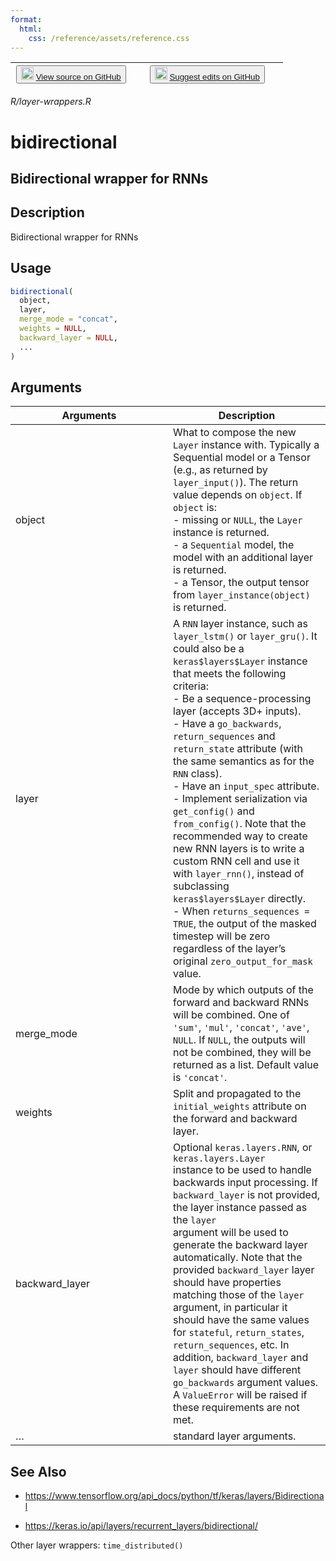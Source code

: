 ```yaml
---
format:
  html:
    css: /reference/assets/reference.css
---
```


| <button class="button"> ![](/reference/assets/GitHub-Mark-32px.png){width="20"} [View source on GitHub](https://github.com/rstudio/keras//blob/main/R/layer-wrappers.R) </button> | <button class="button"> ![](/reference/assets/GitHub-Mark-32px.png){width="20"} [Suggest edits on GitHub](https://github.com/rstudio/keras//edit/main/R/layer-wrappers.R) </button> |
|:------------------------------:|:--------------------------------------:|

*R/layer-wrappers.R*

# bidirectional

## Bidirectional wrapper for RNNs

## Description
Bidirectional wrapper for RNNs 


## Usage
```r
bidirectional( 
  object, 
  layer, 
  merge_mode = "concat", 
  weights = NULL, 
  backward_layer = NULL, 
  ... 
) 
```

## Arguments
|Arguments|Description|
|---|---|
| object | What to compose the new `Layer` instance with. Typically a Sequential model or a Tensor (e.g., as returned by `layer_input()`). The return value depends on `object`. If `object` is: <br>- missing or `NULL`, the `Layer` instance is returned. <br>- a `Sequential` model, the model with an additional layer is returned. <br>- a Tensor, the output tensor from `layer_instance(object)` is returned.  |
| layer | A `RNN` layer instance, such as `layer_lstm()` or `layer_gru()`. It could also be a `keras$layers$Layer` instance that meets the following criteria: <br>- Be a sequence-processing layer (accepts 3D+ inputs). <br>- Have a `go_backwards`, `return_sequences` and `return_state` attribute (with the same semantics as for the `RNN` class). <br>- Have an `input_spec` attribute. <br>- Implement serialization via `get_config()` and `from_config()`. Note that the recommended way to create new RNN layers is to write a custom RNN cell and use it with `layer_rnn()`, instead of subclassing `keras$layers$Layer` directly. <br>- When `returns_sequences = TRUE`, the output of the masked timestep will be zero regardless of the layer's original `zero_output_for_mask` value.  |
| merge_mode | Mode by which outputs of the forward and backward RNNs will be combined. One of `'sum'`, `'mul'`, `'concat'`, `'ave'`, `NULL`. If `NULL`, the outputs will not be combined, they will be returned as a list. Default value is `'concat'`. |
| weights | Split and propagated to the `initial_weights` attribute on the forward and backward layer. |
| backward_layer | Optional `keras.layers.RNN`, or `keras.layers.Layer`<br>instance to be used to handle backwards input processing. If `backward_layer` is not provided, the layer instance passed as the `layer`<br>argument will be used to generate the backward layer automatically. Note that the provided `backward_layer` layer should have properties matching those of the `layer` argument, in particular it should have the same values for `stateful`, `return_states`, `return_sequences`, etc. In addition, `backward_layer` and `layer` should have different `go_backwards` argument values. A `ValueError` will be raised if these requirements are not met. |
| ... | standard layer arguments. |






## See Also

- [https://www.tensorflow.org/api_docs/python/tf/keras/layers/Bidirectional](https://www.tensorflow.org/api_docs/python/tf/keras/layers/Bidirectional)

- [https://keras.io/api/layers/recurrent_layers/bidirectional/](https://keras.io/api/layers/recurrent_layers/bidirectional/)

Other layer wrappers:  `time_distributed()`

